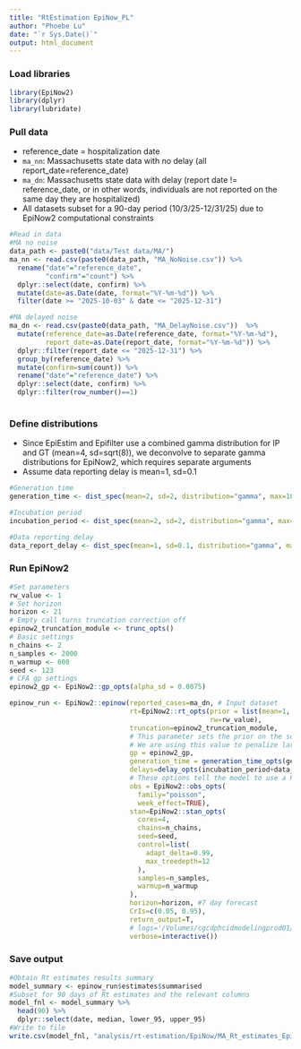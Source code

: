 ```yaml
---
title: "RtEstimation EpiNow_PL"
author: "Phoebe Lu"
date: "`r Sys.Date()`"
output: html_document
---
```


### Load libraries
```r
library(EpiNow2)
library(dplyr)
library(lubridate)
```

### Pull data
-   reference_date = hospitalization date
-   `ma_nn`: Massachusetts state data with no delay (all report_date=reference_date)
-   `ma_dn`: Massachusetts state data with delay (report date != reference_date, or in other words, individuals are not reported on the same day they are hospitalized)
-   All datasets subset for a 90-day period (10/3/25-12/31/25) due to EpiNow2 computational constraints
```r
#Read in data
#MA no noise
data_path <- paste0("data/Test data/MA/")
ma_nn <- read.csv(paste0(data_path, "MA_NoNoise.csv")) %>%
  rename("date"="reference_date",
         "confirm"="count") %>%
  dplyr::select(date, confirm) %>%
  mutate(date=as.Date(date, format="%Y-%m-%d")) %>%
  filter(date >= "2025-10-03" & date <= "2025-12-31")

#MA delayed noise
ma_dn <- read.csv(paste0(data_path, "MA_DelayNoise.csv"))  %>%
  mutate(reference_date=as.Date(reference_date, format="%Y-%m-%d"),
         report_date=as.Date(report_date, format="%Y-%m-%d")) %>%
  dplyr::filter(report_date <= "2025-12-31") %>%
  group_by(reference_date) %>%
  mutate(confirm=sum(count)) %>%
  rename("date"="reference_date") %>%
  dplyr::select(date, confirm) %>%
  dplyr::filter(row_number()==1)
  
```

### Define distributions
-   Since EpiEstim and Epifilter use a combined gamma distribution for IP and GT (mean=4, sd=sqrt(8)), we deconvolve to separate gamma distributions for EpiNow2, which requires separate arguments
-   Assume data reporting delay is mean=1, sd=0.1
```r
#Generation time
generation_time <- dist_spec(mean=2, sd=2, distribution="gamma", max=10)

#Incubation period
incubation_period <- dist_spec(mean=2, sd=2, distribution="gamma", max=10)

#Data reporting delay
data_report_delay <- dist_spec(mean=1, sd=0.1, distribution="gamma", max=10)
```


### Run EpiNow2
```r
#Set parameters
rw_value <- 1
# Set horizon
horizon <- 21
# Empty call turns truncation correction off
epinow2_truncation_module <- trunc_opts()
# Basic settings
n_chains <- 2
n_samples <- 2000
n_warmup <- 600
seed <- 123
# CFA gp settings
epinow2_gp <- EpiNow2::gp_opts(alpha_sd = 0.0075)

epinow_run <- EpiNow2::epinow(reported_cases=ma_dn, # Input dataset
                              rt=EpiNow2::rt_opts(prior = list(mean=1, sd=0.2), # Prior for Rt
                                                  rw=rw_value),
                              truncation=epinow2_truncation_module,
                              # This parameter sets the prior on the sd of the gaussian process
                              # We are using this value to penalize large jumps in Rt from one day to the next
                              gp = epinow2_gp,
                              generation_time = generation_time_opts(generation_time), #generation time dist estimation
                              delays=delay_opts(incubation_period+data_report_delay), 
                              # These options tell the model to use a Poisson error structure, and to adjust for day-of-week effects
                              obs = EpiNow2::obs_opts(
                                family="poisson", 
                                week_effect=TRUE),
                              stan=EpiNow2::stan_opts(
                                cores=4,
                                chains=n_chains,
                                seed=seed,
                                control=list(
                                  adapt_delta=0.99,
                                  max_treedepth=12
                                ),
                                samples=n_samples, 
                                warmup=n_warmup
                              ),
                              horizon=horizon, #7 day forecast
                              CrIs=c(0.05, 0.95),
                              return_output=T,
                              # logs='/Volumes/cgcdphcidmodelingprod01/cid_bronze_db/aggregated/epinow_calcat/logs', 
                              verbose=interactive()) 
```

### Save output
```r
#Obtain Rt estimates results summary
model_summary <- epinow_run$estimates$summarised
#Subset for 90 days of Rt estimates and the relevant columns
model_fnl <- model_summary %>%
  head(90) %>%
  dplyr::select(date, median, lower_95, upper_95)
#Write to file
write.csv(model_fnl, "analysis/rt-estimation/EpiNow/MA_Rt_estimates_EpiNow_DelayNoise.csv")
```


